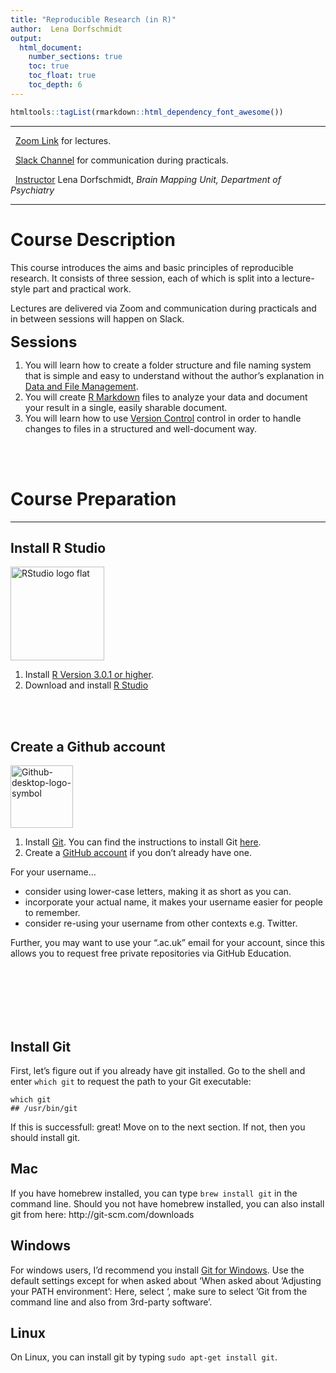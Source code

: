 ```yaml
---
title: "Reproducible Research (in R)"
author:  Lena Dorfschmidt
output:
  html_document: 
    number_sections: true
    toc: true
    toc_float: true
    toc_depth: 6
---
```

```r
htmltools::tagList(rmarkdown::html_dependency_font_awesome())
```
***
<i class="fas fa-video"></i> &nbsp; [Zoom Link](https://us02web.zoom.us/j/6546664658?pwd=UUZuRFRlNFRTczZUaXZiYjVYR3k1QT09) for lectures. 

<i class="fab fa-slack"></i> &nbsp; [Slack Channel](https://sangerbiostatistics.slack.com) for communication during practicals.

<i class="fas fa-chalkboard-teacher"></i> &nbsp; [Instructor](mailto:ld548@cam.ac.uk) Lena Dorfschmidt, *Brain Mapping Unit, Department of Psychiatry*

***

# Course Description

This course introduces the aims and basic principles of reproducible research. It consists of three session, each of which is split into a lecture-style part and practical work. 

Lectures are delivered via Zoom and communication during practicals and in between sessions will happen on Slack.  



:::: {.summarybox data-latex=""}
:::: {.summarybox-title }
<font size="5"> 
<i class="fas fa-question-circle"></i> **Sessions**
</font> 
::::

1. You will learn how to create a folder structure and file naming system that is simple and easy to understand without the author's explanation in [Data and File Management](data_and_file_management.html).
2. You will create [R Markdown](rmarkdown.html) files to analyze your data and document your result in a single, easily sharable document. 
3. You will learn how to use [Version Control](git.html) control in order to handle changes to files in a structured and well-document way. 

::::

<br /><br />


# Course Preparation
***

## Install R Studio

<div class="column-left">
<a title="RStudio, Inc., Public domain, via Wikimedia Commons" href="https://commons.wikimedia.org/wiki/File:RStudio_logo_flat.svg"><img width="150" alt="RStudio logo flat" src="https://upload.wikimedia.org/wikipedia/commons/thumb/d/d0/RStudio_logo_flat.svg/512px-RStudio_logo_flat.svg.png"></a>
</div>

<div class="column-right">
1. Install [R Version 3.0.1 or higher](https://cran.rstudio.com). 
2. Download and install [R Studio](https://www.rstudio.com/products/rstudio/download/#download) 
</div>


<br /><br />

## Create a Github account

<div class="column-left">
<a title="GitHub, Public domain, via Wikimedia Commons" href="https://commons.wikimedia.org/wiki/File:Github-desktop-logo-symbol.svg"><img width="100" alt="Github-desktop-logo-symbol" src="https://upload.wikimedia.org/wikipedia/commons/thumb/a/ae/Github-desktop-logo-symbol.svg/128px-Github-desktop-logo-symbol.svg.png"></a>
</div>


<div class="column-right">
1.  Install [Git](http://git-scm.com/downloads). You can find the instructions to install Git [here](https://git-scm.com/book/en/v2/Getting-Started-Installing-Git).
2. Create a [GitHub account](https://github.com) if you don’t already have one. 

For your username...

* consider using lower-case letters, making it as short as you can.
* incorporate your actual name, it makes your username easier for people to remember.
* consider re-using your username from other contexts e.g. Twitter.

Further, you may want to use your “.ac.uk” email for your account, since this allows you to request free private repositories via GitHub Education.
</div>

<br /><br /><br /> <br /><br />


## Install Git

First, let's figure out if you already have git installed. Go to the shell and enter `which git` to request the path to your Git executable:

```
which git
## /usr/bin/git
```
If this is successfull: great! Move on to the next section. If not, then you should install git. 

## Mac
If you have homebrew installed, you can type `brew install git` in the command line. Should you not have homebrew installed, you can also install git from here: http://git-scm.com/downloads

## Windows

For windows users, I'd recommend you install [Git for Windows](https://gitforwindows.org). Use the default settings except for when asked about 'When asked about 'Adjusting your PATH environment': Here, select ', make sure to select 'Git from the command line and also from 3rd-party software'.

## Linux

On Linux, you can install git by typing `sudo apt-get install git`. 

<br /><br /><br /><br />






